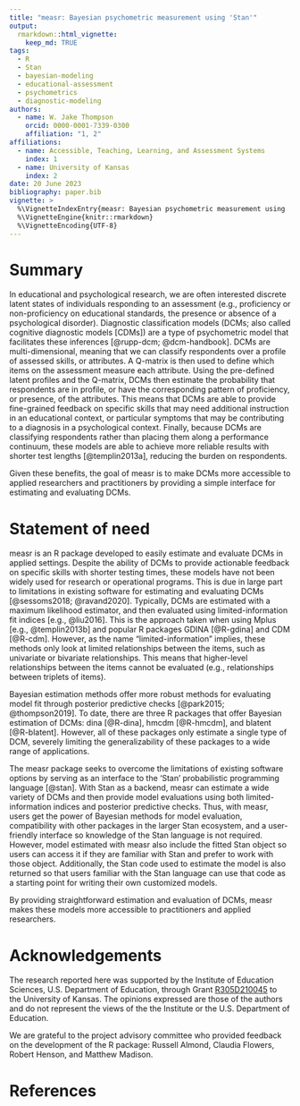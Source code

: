 ```yaml
---
title: "measr: Bayesian psychometric measurement using 'Stan'"
output:
  rmarkdown::html_vignette:
    keep_md: TRUE
tags:
  - R
  - Stan
  - bayesian-modeling
  - educational-assessment
  - psychometrics
  - diagnostic-modeling
authors:
  - name: W. Jake Thompson
    orcid: 0000-0001-7339-0300
    affiliation: "1, 2"
affiliations:
  - name: Accessible, Teaching, Learning, and Assessment Systems
    index: 1
  - name: University of Kansas
    index: 2
date: 20 June 2023
bibliography: paper.bib
vignette: >
  %\VignetteIndexEntry{measr: Bayesian psychometric measurement using 'Stan'}
  %\VignetteEngine{knitr::rmarkdown}
  %\VignetteEncoding{UTF-8}
---
```


# Summary

In educational and psychological research, we are often interested discrete latent states of individuals responding to an assessment (e.g., proficiency or non-proficiency on educational standards, the presence or absence of a psychological disorder).
Diagnostic classification models (DCMs; also called cognitive diagnostic models [CDMs]) are a type of psychometric model that facilitates these inferences [@rupp-dcm; @dcm-handbook].
DCMs are multi-dimensional, meaning that we can classify respondents over a profile of assessed skills, or attributes.
A Q-matrix is then used to define which items on the assessment measure each attribute.
Using the pre-defined latent profiles and the Q-matrix, DCMs then estimate the probability that respondents are in profile, or have the corresponding pattern of proficiency, or presence, of the attributes.
This means that DCMs are able to provide fine-grained feedback on specific skills that may need additional instruction in an educational context, or particular symptoms that may be contributing to a diagnosis in a psychological context.
Finally, because DCMs are classifying respondents rather than placing them along a performance continuum, these models are able to achieve more reliable results with shorter test lengths [@templin2013a], reducing the burden on respondents.

Given these benefits, the goal of measr is to make DCMs more accessible to applied researchers and practitioners by providing a simple interface for estimating and evaluating DCMs.

# Statement of need

measr is an R package developed to easily estimate and evaluate DCMs in applied settings.
Despite the ability of DCMs to provide actionable feedback on specific skills with shorter testing times, these models have not been widely used for research or operational programs.
This is due in large part to limitations in existing software for estimating and evaluating DCMs [@sessoms2018; @ravand2020].
Typically, DCMs are estimated with a maximum likelihood estimator, and then evaluated using limited-information fit indices [e.g., @liu2016].
This is the approach taken when using Mplus [e.g., @templin2013b] and popular R packages GDINA [@R-gdina] and CDM [@R-cdm].
However, as the name "limited-information" implies, these methods only look at limited relationships between the items, such as univariate or bivariate relationships.
This means that higher-level relationships between the items cannot be evaluated (e.g., relationships between triplets of items).

Bayesian estimation methods offer more robust methods for evaluating model fit through posterior predictive checks [@park2015; @thompson2019].
To date, there are three R packages that offer Bayesian estimation of DCMs: dina [@R-dina], hmcdm [@R-hmcdm], and blatent [@R-blatent].
However, all of these packages only estimate a single type of DCM, severely limiting the generalizability of these packages to a wide range of applications.

The measr package seeks to overcome the limitations of existing software options by serving as an interface to the 'Stan' probabilistic programming language [@stan].
With Stan as a backend, measr can estimate a wide variety of DCMs and then provide model evaluations using both limited-information indices and posterior predictive checks.
Thus, with measr, users get the power of Bayesian methods for model evaluation, compatibility with other packages in the larger Stan ecosystem, and a user-friendly interface so knowledge of the Stan language is not required.
However, model estimated with measr also include the fitted Stan object so users can access it if they are familiar with Stan and prefer to work with those object.
Additionally, the Stan code used to estimate the model is also returned so that users familiar with the Stan language can use that code as a starting point for writing their own customized models.

By providing straightforward estimation and evaluation of DCMs, measr makes these models more accessible to practitioners and applied researchers.


# Acknowledgements

The research reported here was supported by the Institute of Education Sciences, U.S. Department of Education, through Grant [R305D210045](https://ies.ed.gov/funding/grantsearch/details.asp?ID=4546) to the University of Kansas. The opinions expressed are those of the authors and do not represent the views of the the Institute or the U.S. Department of Education.

We are grateful to the project advisory committee who provided feedback on the development of the R package: Russell Almond, Claudia Flowers, Robert Henson, and Matthew Madison.

# References
